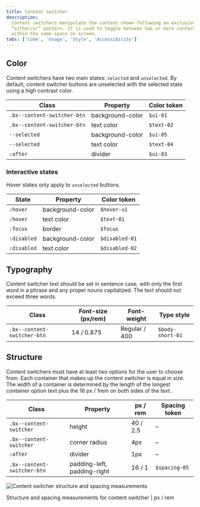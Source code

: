 ```yaml
---
title: Content switcher
description:
  Content switchers manipulate the content shown following an exclusive or
  “either/or” pattern. It is used to toggle between two or more content sections
  within the same space on screen.
tabs: ['Code', 'Usage', 'Style', 'Accessibility']
---
```


## Color

Content switchers have two main states: `selected` and `unselected`. By default,
content switcher buttons are unselected with the selected state using a high
contrast color.

| Class                       | Property         | Color token |
| --------------------------- | ---------------- | ----------- |
| `.bx--content-switcher-btn` | background-color | `$ui-01`    |
| `.bx--content-switcher-btn` | text color       | `$text-02`  |
| `--selected`                | background-color | `$ui-05`    |
| `--selected`                | text color       | `$text-04`  |
| `:after`                    | divider          | `$ui-03`    |

### Interactive states

Hover states only apply to `unselected` buttons.

| State       | Property         | Color token    |
| ----------- | ---------------- | -------------- |
| `:hover`    | background-color | `$hover-ui`    |
| `:hover`    | text color       | `$text-01`     |
| `:focus`    | border           | `$focus`       |
| `:disabled` | background-color | `$disabled-01` |
| `:disabled` | text color       | `$disabled-02` |

## Typography

Content switcher text should be set in sentence case, with only the first word
in a phrase and any proper nouns capitalized. The text should not exceed three
words.

| Class                       | Font-size (px/rem) | Font-weight   | Type style       |
| --------------------------- | ------------------ | ------------- | ---------------- |
| `.bx--content-switcher-btn` | 14 / 0.875         | Regular / 400 | `$body-short-01` |

## Structure

Content switchers must have at least two options for the user to choose from.
Each container that makes up the content switcher is equal in size. The width of
a container is determined by the length of the longest container option text
plus the 16 px / 1rem on both sides of the text.

| Class                       | Property                    | px / rem | Spacing token |
| --------------------------- | --------------------------- | -------- | ------------- |
| `.bx--content-switcher`     | height                      | 40 / 2.5 | –             |
| `.bx--content-switcher`     | corner radius               | 4px      | –             |
| `:after`                    | divider                     | 1px      | –             |
| `.bx--content-switcher-btn` | padding-left, padding-right | 16 / 1   | `$spacing-05` |

<div className="image--fixed">

![Content switcher structure and spacing measurements](images/content-switcher-style-1.png)

</div>

<Caption>
  Structure and spacing measurements for content switcher | px / rem
</Caption>
